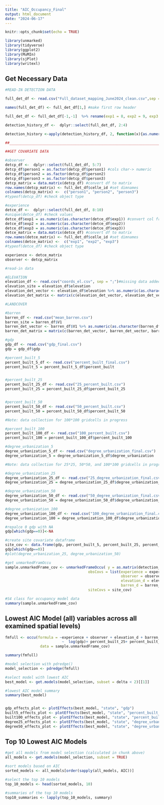 ---
title: "AIC_Occupancy_Final"
output: html_document
date: "2024-06-17"
---

```{r setup, include=FALSE}
knitr::opts_chunk$set(echo = TRUE)

library(unmarked)
library(tidyverse)
library(ggplot2)
library(MuMIn)
library(sjPlot)
library(writexl)
```

## Get Necessary Data

```{r}
#READ-IN DETECTION DATA

full_det_df <- read.csv("Full_dataset_mapping_June2024_clean.csv",sep = ",") 

names(full_det_df) <- full_det_df[1,] #make first row header

full_det_df <- full_det_df[-1,-1]  %>% rename(exp1 = 8, exp2 = 9, exp3 = 10) #drop first row and column + rename experience columns

detection_history_df <-  dplyr::select(full_det_df, 2:4) 

detection_history <-apply(detection_history_df, 2, function(x){as.numeric(as.character(x))})

##___________________________________________________________________________________

##GET COVARIATE DATA

#observer
detcp_df <-  dplyr::select(full_det_df, 5:7)
detcp_df$person1 = as.factor(detcp_df$person1) #cols char-> numeric
detcp_df$person2 = as.factor(detcp_df$person2) 
detcp_df$person3 = as.factor(detcp_df$person3)
detcp_matrix = data.matrix(detcp_df) #convert df to matrix
row.names(detcp_matrix) <- full_det_df$celle_id #set dimnames
colnames(detcp_matrix) <-  c("person1", "person2", "person3")
#typeof(detcp_df) #check object type

#experience
detce_df <-  dplyr::select(full_det_df, 8:10)
#unique(detce_df) #check values
detce_df$exp1 = as.numeric(as.character(detce_df$exp1)) #convert col from char to numeric
detce_df$exp2 = as.numeric(as.character(detce_df$exp2)) 
detce_df$exp3 = as.numeric(as.character(detce_df$exp3)) 
detce_matrix = data.matrix(detce_df) #convert df to matrix
row.names(detce_matrix) <- full_det_df$celle_id #set dimnames
colnames(detce_matrix) <-  c("exp1", "exp2", "exp3")
#typeof(detce_df) #check object type

experience <- detce_matrix
observer <- detcp_matrix

#read-in data

#ELEVATION
elevation_df <- read.csv("coords_el.csv", sep = ";")#missing data added
elevation_site = elevation_df$elevation
elevation_det_vector <- elevation_df$elevation %>% as.numeric(as.character(elevation_df$elevation)) 
elevation_det_matrix <- matrix(c(elevation_det_vector, elevation_det_vector, elevation_det_vector), ncol = 3)

#LANDCOVER

#barren
barren_df <- read.csv("mean_barren.csv") 
barren_site = barren_df$V1
barren_det_vector <- barren_df$V1 %>% as.numeric(as.character(barren_df$V1)) 
barren_det_matrix = matrix(c(barren_det_vector, barren_det_vector, barren_det_vector), ncol = 3)

#gdp
gdp_df <- read.csv("gdp_final.csv") 
gdp = gdp_df$gdp

#percent_built_5
percent_built_5_df <- read.csv("percent_built_final.csv") 
percent_built_5 = percent_built_5_df$percent_built


#percent_built_25
percent_built_25_df <- read.csv("25_percent_built.csv") 
percent_built_25 = percent_built_25_df$percent_built_25


#percent_built_50
percent_built_50_df <- read.csv("50_percent_built.csv") 
percent_built_50 = percent_built_50_df$percent_built_50

#Note: data collection for 100*100 gridcells in progress

#percent_built_100
percent_built_100_df <- read.csv("100_percent_built.csv") 
percent_built_100 = percent_built_100_df$percent_built_100

#degree_urbanization_5
degree_urbanization_5_df <- read.csv("degree_urbanization_final.csv") 
degree_urbanization_5 = degree_urbanization_5_df$degree_urbanization

#Note: data collection for 25*25, 50*50, and 100*100 gridcells in progress

#degree_urbanization_25
degree_urbanization_25_df <- read.csv("25_degree_urbanization_final.csv") 
degree_urbanization_25 = degree_urbanization_25_df$degree_urbanization_25

#degree_urbanization_50
degree_urbanization_50_df <- read.csv("50_degree_urbanization_final.csv") 
degree_urbanization_50 = degree_urbanization_50_df$degree_urbanization_50

#degree_urbanization_100
degree_urbanization_100_df <- read.csv("100_degree_urbanization_final.csv") 
degree_urbanization_100 = degree_urbanization_100_df$degree_urbanization_100

```


```{r, include=FALSE}

#repalce 0 gdp with NA
gdp[which(gdp==0)]<-NA

#create site covariate dataframe
site_cov <- data.frame(gdp, percent_built_5, percent_built_25, percent_built_50, percent_built_100, degree_urbanization_5, degree_urbanization_25, degree_urbanization_50, degree_urbanization_100)
gdp[which(gdp==0)]
#plot(degree_urbanization_25, degree_urbanization_50)

#get unmarkedFramOccu
sample.unmarkedFrame_cov <- unmarkedFrameOccu( y = as.matrix(detection_history),
                                      obsCovs = list(experience = experience,
                                                     observer = observer,
                                                     elevation_d = elevation_det_matrix,
                                                     barren_d = barren_det_matrix),
                                      siteCovs = site_cov) 

#S4 class for occupancy model data
summary(sample.unmarkedFrame_cov)

```

## Lowest AIC Model (all) variables across all examined spatial levels)

```{r}

fmfull <- occu(formula = ~experience + observer + elevation_d + barren_d #detection
                          ~  log(gdp)+ percent_built_25+ percent_built_5+ percent_built_50 + percent_built_100 + degree_urbanization_100 + degree_urbanization_50  + degree_urbanization_25 + degree_urbanization_5, #occupancy
                data = sample.unmarkedFrame_cov)

summary(fmfull)

```


```{r}

#model selection with pdredge() 
model_selection <- pdredge(fmfull)

#select model with lowest AIC 
best_model <- get.models(model_selection, subset = delta < 2)[[1]]

#lowest AIC model summary
summary(best_model)



```

```{r}
gdp_effects_plot <- plotEffects(best_model, "state", "gdp")
built5_effects_plot <- plotEffects(best_model, "state", "percent_built_5")
built100_effects_plot <- plotEffects(best_model, "state", "percent_built_100")
degree25_effects_plot <- plotEffects(best_model, "state", "degree_urbanization_25")
degree50_effects_plot <- plotEffects(best_model, "state", "degree_urbanization_50")
```


## Top 10 Lowest AIC Models

```{r}

#get all models from model selection (calculated in chunk above)
all_models <- get.models(model_selection, subset = TRUE)

#sort models based on AIC
sorted_models <- all_models[order(sapply(all_models, AIC))]

#select the top 10 models
top_10_models <- head(sorted_models, 10)

#summaries of the top 10 models
top10_summaries <- lapply(top_10_models, summary)

```

